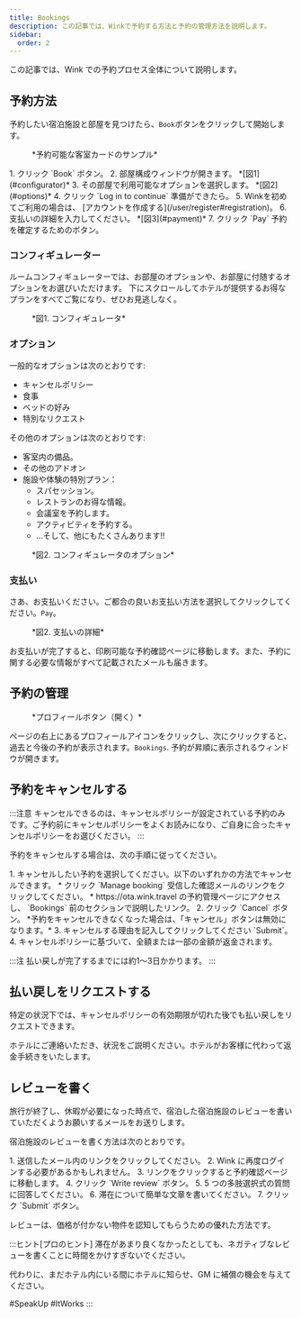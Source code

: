 ```yaml
---
title: Bookings
description: この記事では、Winkで予約する方法と予約の管理方法を説明します。
sidebar:
  order: 2
---
```


この記事では、Wink での予約プロセス全体について説明します。

## 予約方法

予約したい宿泊施設と部屋を見つけたら、`Book`ボタンをクリックして開始します。

<figure>
  <CloudinaryImage width="350" height="819" resize="scale" quality="best" alt="予約可能なゲストルームカード" src="academy/guest-room-card" errorImage="noimage_opaque_nyrtl0.png" />

  <figcaption>*予約可能な客室カードのサンプル*</figcaption>
</figure>


<Steps>
  1. クリック `Book` ボタン。
  2. 部屋構成ウィンドウが開きます。 *[図1](#configurator)*
  3. その部屋で利用可能なオプションを選択します。 *[図2](#options)*
  4. クリック `Log in to continue` 準備ができたら。
  5. Winkを初めてご利用の場合は、 [アカウントを作成する](/user/register#registration)。
  6. 支払いの詳細を入力してください。 *[図3](#payment)*
  7. クリック `Pay` 予約を確定するためのボタン。
</Steps>


### コンフィギュレーター

ルームコンフィギュレーターでは、お部屋のオプションや、お部屋に付随するオプションをお選びいただけます。
下にスクロールしてホテルが提供するお得なプランをすべてご覧になり、ぜひお見逃しなく。

<figure>
  <CloudinaryImage width="700" height="1176" resize="scale" quality="best" alt="部屋コンフィギュレーター" src="academy/room-configurator-1" errorImage="noimage_opaque_nyrtl0.png" />

  <figcaption>*図1. コンフィギュレータ*</figcaption>
</figure>


### オプション

一般的なオプションは次のとおりです:

* キャンセルポリシー
* 食事
* ベッドの好み
* 特別なリクエスト

その他のオプションは次のとおりです:

* 客室内の備品。
* その他のアドオン
* 施設や体験の特別プラン：
  * スパセッション。
  * レストランのお得な情報。
  * 会議室を予約します。
  * アクティビティを予約する。
  * ...そして、他にもたくさんあります!!

<figure>
  <CloudinaryImage width="700" height="1176" resize="scale" quality="best" alt="部屋コンフィギュレーター" src="academy/room-configurator-2" errorImage="noimage_opaque_nyrtl0.png" />

  <figcaption>*図2. コンフィギュレータのオプション*</figcaption>
</figure>


### 支払い

さあ、お支払いください。ご都合の良いお支払い方法を選択してクリックしてください。`Pay`。

<figure>
  <CloudinaryImage width="700" height="1141" resize="scale" quality="best" alt="支払い詳細" src="academy/payment-modal" errorImage="noimage_opaque_nyrtl0.png" />

  <figcaption>*図2. 支払いの詳細*</figcaption>
</figure>


お支払いが完了すると、印刷可能な予約確認ページに移動します。また、予約に関する必要な情報がすべて記載されたメールも届きます。

## 予約の管理

<figure>
  <CloudinaryImage width="350" height="404" resize="scale" quality="best" alt="認証時のアカウントボタン" src="academy/account-button-auth-open" errorImage="noimage_opaque_nyrtl0.png" />

  <figcaption>*プロフィールボタン（開く）*</figcaption>
</figure>


ページの右上にあるプロフィールアイコンをクリックし、次にクリックすると、過去と今後の予約が表示されます。`Bookings`.
予約が昇順に表示されるウィンドウが開きます。

## 予約をキャンセルする

:::注意
キャンセルできるのは、キャンセルポリシーが設定されている予約のみです。ご予約前にキャンセルポリシーをよくお読みになり、ご自身に合ったキャンセルポリシーをお選びください。
:::

予約をキャンセルする場合は、次の手順に従ってください。

<Steps>
  1. キャンセルしたい予約を選択してください。以下のいずれかの方法でキャンセルできます。
     * クリック `Manage booking` 受信した確認メールのリンクをクリックしてください。
     * https://ota.wink.travel の予約管理ページにアクセスし、 `Bookings` 前のセクションで説明したリンク。
  2. クリック `Cancel` ボタン。 *予約をキャンセルできなくなった場合は、「キャンセル」ボタンは無効になります。*
  3. キャンセルする理由を記入してクリックしてください `Submit`。
  4. キャンセルポリシーに基づいて、全額または一部の金額が返金されます。
</Steps>


:::注
払い戻しが完了するまでには約1～3日かかります。
:::

## 払い戻しをリクエストする

特定の状況下では、キャンセルポリシーの有効期限が切れた後でも払い戻しをリクエストできます。

ホテルにご連絡いただき、状況をご説明ください。ホテルがお客様に代わって返金手続きをいたします。

## レビューを書く

旅行が終了し、休暇が必要になった時点で、宿泊した宿泊施設のレビューを書いていただくようお願いするメールをお送りします。

宿泊施設のレビューを書く方法は次のとおりです。

<Steps>
  1. 送信したメール内のリンクをクリックしてください。
  2. Wink に再度ログインする必要があるかもしれません。
  3. リンクをクリックすると予約確認ページに移動します。
  4. クリック `Write review` ボタン。
  5. 5 つの多肢選択式の質問に回答してください。
  6. 滞在について簡単な文章を書いてください。
  7. クリック `Submit` ボタン。
</Steps>


レビューは、価格が付かない物件を認知してもらうための優れた方法です。

:::ヒント\[プロのヒント]
滞在があまり良くなかったとしても、ネガティブなレビューを書くことに時間をかけすぎないでください。

代わりに、まだホテル内にいる間にホテルに知らせ、GM に補償の機会を与えてください。

\#SpeakUp #ItWorks
:::

